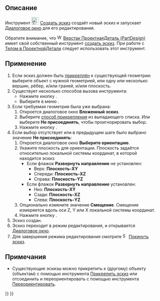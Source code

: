 <languages/>

{{Docnav/ru
|
|[[Sketcher_EditSketch/ru|Редактировать эскиз]]
|[[Sketcher_Workbench/ru|Скетчер]]
|IconL=
|IconR=Sketcher_EditSketch.svg
|IconC=Workbench_Sketcher.svg
}}

{{GuiCommand/ru
|Name=Sketcher NewSketch
|Name/ru=Скетчер Создать эскиз
|MenuLocation=Эскиз (Sketch)→ Создать эскиз
|Workbenches=[[Sketcher_Workbench/ru|Скетчер]]
|SeeAlso=[[PartDesign_NewSketch/ru|ПроектнаяДеталь (PartDesign) Новый эскиз]], [[Sketcher_MapSketch/ru|Скетчер Прикрепить эскиз]], [[Sketcher_ReorientSketch/ru|Скетчер Переориентировать эскиз]]
}}

<span id="Description"></span>
== Описание ==

Инструмент [[Image:Sketcher_NewSketch.svg|24px]] [[Sketcher_NewSketch/ru|Создать эскиз]] создаёт новый эскиз и запускает [[Sketcher_Dialog/ru|Диалоговое окно]] для его редактирования.

Обратите внимание, что [[Image:Workbench_PartDesign.svg|16px]] [[PartDesign_Workbench/ru|Верстак ПроектнаяДеталь (PartDesign)]] имеет свой собственный инструмент [[PartDesign_NewSketch/ru|создать эскиз]]. При работе с [[PartDesign_Body/ru|Телом в ПроектнойДетали]] следует использовать этот инструмент.

<span id="Usage"></span>
== Применение ==

# Если эскиз должен быть [[Part_EditAttachment/ru|прикреплён]] к существующей геометрии: выберите объект с нужной геометрией, или одну или несколько вершин, рёбер, и/или граней, и/или плоскость.
# Существует несколько способов вызова инструмента:
#* Нажмите кнопку {{Button|[[Image:Sketcher_NewSketch.svg|16px]] [[Sketcher_NewSketch/ru|Создать эскиз]]}}.
#* Выберите в меню {{MenuCommand|Эскиз → [[Image:Sketcher_NewSketch.svg|16px]] Создать эскиз}}.
# Если требуемая геометрия была уже выбрана:
## Откроется диалоговое окно '''Вложенный эскиз'''.
## Выберите [[Part_EditAttachment#Attachment_modes|способ прикрепления]] из выпадающего списка. Или выберите '''Не присоединять''', чтобы проигнорировать выбор.
## Нажмите кнопку {{Button|OK}}.
# Если выбор отсутствует или в предыдущем шаге было выбрано значение '''Не присоединять''':
## Откроется диалоговое окно '''Выберите ориентацию'''.
## Укажите плоскость для ориентации. Плоскость задаётся относительно локальной системы координат, в которой находится эскиз:
##* Если флажок '''Развернуть направление''' не установлен:
##** Верх: '''Плоскость-XY'''
##** Спереди: '''Плоскость-XZ'''
##** Справа: '''Плоскость-YZ'''
##* Если флажок '''Развернуть направление''' установлен:
##** Низ: '''Плоскость-XY'''
##** Сзади: '''Плоскость-XZ'''
##** Слева: '''Плоскость-YZ'''
## Опционально измените значение '''Смещение'''. Смещение измеряется вдоль оси Z, Y или X локальной системы координат.
## Нажмите кнопку {{Button|OK}}.
# Эскиз создан.
# Эскиз переходит в режим редактирования, и открывается [[Sketcher_Dialog/ru|Диалоговое окно]].
# Для завершения режима редактирования смотрите [[Image:Sketcher_LeaveSketch.svg|16px]] [[Sketcher_LeaveSketch/ru|Покинуть эскиз]].

<span id="Notes"></span>
== Примечания ==

* Существующие эскизы можно прикрепить к (другому) объекту (объектам) с помощью инструмента [[Sketcher_MapSketch/ru|Прикрепить эскиз]] или отсоединить и переориентировать с помощью инструмента [[Sketcher_ReorientSketch/ru|Переориентировать]].


{{Docnav/ru
|
|[[Sketcher_EditSketch/ru|Редактировать эскиз]]
|[[Sketcher_Workbench/ru|Скетчер]]
|IconL=
|IconR=Sketcher_EditSketch.svg
|IconC=Workbench_Sketcher.svg
}}

{{Sketcher Tools navi{{#translation:}}}}
{{Userdocnavi{{#translation:}}}}